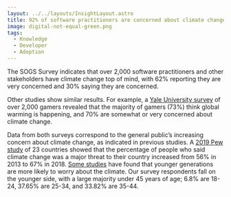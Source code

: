 ```yaml
---
layout: ../../layouts/InsightLayout.astro
title: 92% of software practitioners are concerned about climate change
image: digital-not-equal-green.png
tags:
  - Knowledge
  - Developer
  - Adoption
---
```


The SOGS Survey indicates that over 2,000 software practitioners and other stakeholders have climate change top of mind, with 62% reporting they are very concerned and 30% saying they are concerned.

Other studies show similar results. For example, a [Yale University survey](https://climatecommunication.yale.edu/publications/what-do-video-gamers-think-about-global-warming/toc/2/) of over 2,000 gamers revealed that the majority of gamers (73%) think global warming is happening, and 70% are somewhat or very concerned about climate change.

Data from both surveys correspond to the general public’s increasing concern about climate change, as indicated in previous studies. A [2019 Pew study](https://www.pewresearch.org/global/wp-content/uploads/sites/2/2019/02/Pew-Research-Center_Global-Threats-2018-Report_2019-02-10.pdf) of 23 countries showed that the percentage of people who said climate change was a major threat to their country increased from 56% in 2013 to 67% in 2018. [Some studies](https://news.gallup.com/poll/234314/global-warming-age-gap-younger-americans-worried.aspx) have found that younger generations are more likely to worry about the climate. Our survey respondents fall on the younger side, with a large majority under 45 years of age; 6.8% are 18-24, 37.65% are 25-34, and 33.82% are 35-44.
